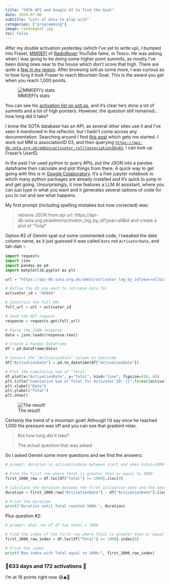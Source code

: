 ```yaml
---
title: "SOTA API and Google AI to find the Goat"
date: 2024-07-06
subtitle: "Lots of data to play with"
categories: ["programming"]
image: randomgoat.jpg
toc: false
---
```


After my double activation yesterday (which I’ve yet to write up), I bumped into Fraser, [MM0EFI](https://www.qrz.com/db/MM0EFI) of [RadioRover](https://www.youtube.com/@theradiorover/) YouTube fame, in Tesco. He was asking when I was going to be doing some higher point summits, as mostly I’ve been doing ones near to the house which don’t score that high. There are quite a [few in my region](https://sotl.as/summits/GM/ES). After browsing sotl.as some more, I was curious as to how long it took Fraser to reach Mountain Goat. This is the award you get when you reach 1,000 points.

![MM0EFI’s stats](image.png)

You can see his [activation list on sotl.as](https://sotl.as/activators/MM0EFI), and it’s clear he’s done a lot of summits and a lot of high pointers. However, the question still remained…how long did it take?

I know the SOTA database has an API, as several other sites use it and I’ve seen it mentioned in the reflector, but I hadn’t come across any documentation. Searching around I find [this post](https://reflector.sota.org.uk/t/request-for-information-about-db-and-api/28752/4) which gets me started. I work out MM is associationID 03, and then querying [`https://api-db.sota.org.uk/admin/activator_roll?associationID=03`](https://api-db.sota.org.uk/admin/activator_roll?associationID=03), I can look up Fraser’s UserID.

In the past I’ve used python to query APIs, put the JSON into a pandas dataframe then calculate and plot things from there. A quick way to get going with this is in [Google Colaboratory](https://colab.research.google.com/). It’s a free jupyter notebook in which many python packages are already installed and it’s quick to jump in and get going. Unsurprisingly, it now features a LLM AI assistant, where you can just type in what you want and it generates several options of code for you to run and see what happens.

My first prompt (including spelling mistakes but now corrected) was:

> retreive JSON from api url: https://api-db.sota.org.uk/admin/activator\_log\_by\_id?year=all&id and create a plot of “Total”

Option #2 of Gemini spat out some commented code, I tweaked the date column name, as it just guessed it was called `Date` not `ActivatorDate`, and tah-dah ✨

```python
import requests
import json
import pandas as pd
import matplotlib.pyplot as plt

url = "https://api-db.sota.org.uk/admin/activator_log_by_id?year=all&id="

# Define the ID you want to retrieve data for
activator_id = "46844"

# Construct the full URL
full_url = url + activator_id

# Send the GET request
response = requests.get(full_url)

# Parse the JSON response
data = json.loads(response.text)

# Create a Pandas DataFrame
df = pd.DataFrame(data)

# Convert the "ActivationDate" column to datetime
df["ActivationDate"] = pd.to_datetime(df["ActivationDate"])

# Plot the cumulative sum of "Total"
df.plot(x="ActivationDate", y="Total", kind="line", figsize=(10, 6))
plt.title("Cumulative Sum of Total for Activator ID: {}".format(activator_id))
plt.xlabel("Date")
plt.ylabel("Total")
plt.show()
```

![The result!](Untitled.png)



Certainly the trend of a mountain goat! Although I’d say once he reached 1,000 the pressure was off and you can see that gradient relax.

> But how long did it take?
>
> The actual question that was asked

So I asked Gemini some more questions and we find the answers:

```python
# prompt: duration in activationdate between start and when total=1000

# Find the first row where Total is greater than or equal to 1000
first_1000_row = df.loc[df["Total"] >= 1000].iloc[0]

# Calculate the duration between the first activation date and the date when Total reached 1000
duration = first_1000_row["ActivationDate"] - df["ActivationDate"].iloc[0]

# Print the duration
print("Duration until Total reached 1000:", duration)
```

Plus question #2:

```python
# prompt: what row of df has total = 1000

# Find the index of the first row where Total is greater than or equal to 1000
first_1000_row_index = df.loc[df["Total"] >= 1000].index[0]

# Print the index
print("Row index with Total equal to 1000:", first_1000_row_index)
```

### 🥁633 days and 172 activations 🎉

I’m at 16 points right now 😅⛰️🐐
